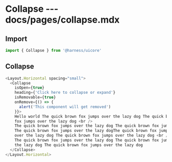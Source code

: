# Collapse --- docs/pages/collapse.mdx

## Import

```js
import { Collapse } from '@harness/uicore'
```

## Collapse

```js live=true
<Layout.Horizontal spacing="small">
  <Collapse
    isOpen={true}
    heading={'Click here to collapse or expand'}
    isRemovable={true}
    onRemove={() => {
      alert('This component will get removed')
    }}>
    Hello world The quick brown fox jumps over the lazy dog The quick brown fox jumps over the lazy dog The quick brown
    fox jumps over the lazy dog <br />
    The quick brown fox jumps over the lazy dog The quick brown fox jumps over the lazy dog <br />
    The quick brown fox jumps over the lazy dogThe quick brown fox jumps over the lazy dog The quick brown fox jumps
    over the lazy dog The quick brown fox jumps over the lazy dog <br />
    The quick brown fox jumps over the lazy dog The quick brown fox jumps over the lazy dog The quick brown fox jumps over
    the lazy dog The quick brown fox jumps over the lazy dog
  </Collapse>
</Layout.Horizontal>
```
